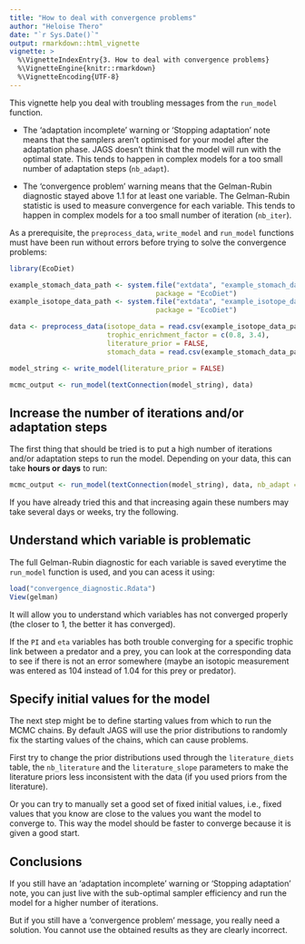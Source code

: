 ```yaml
---
title: "How to deal with convergence problems"
author: "Heloise Thero"
date: "`r Sys.Date()`"
output: rmarkdown::html_vignette
vignette: >
  %\VignetteIndexEntry{3. How to deal with convergence problems}
  %\VignetteEngine{knitr::rmarkdown}
  %\VignetteEncoding{UTF-8}
---
```


This vignette help you deal with troubling messages from the `run_model` function.

* The 'adaptation incomplete' warning or 'Stopping adaptation' note means that the samplers aren't optimised for your model after the adaptation phase. JAGS doesn't think that the model will run with the optimal state. This tends to happen in complex models for a too small number of adaptation steps (`nb_adapt`).

* The 'convergence problem' warning means that the Gelman-Rubin diagnostic stayed above 1.1 for at least one variable. The Gelman-Rubin statistic is used to measure convergence for each variable. This tends to happen in complex models for a too small number of iteration (`nb_iter`).

As a prerequisite, the `preprocess_data`, `write_model` and `run_model` functions must have been run without errors before trying to solve the convergence problems:

```r
library(EcoDiet)

example_stomach_data_path <- system.file("extdata", "example_stomach_data.csv",
                                    package = "EcoDiet")
example_isotope_data_path <- system.file("extdata", "example_isotope_data.csv",
                                    package = "EcoDiet")

data <- preprocess_data(isotope_data = read.csv(example_isotope_data_path),
                        trophic_enrichment_factor = c(0.8, 3.4),
                        literature_prior = FALSE,
                        stomach_data = read.csv(example_stomach_data_path))

model_string <- write_model(literature_prior = FALSE)

mcmc_output <- run_model(textConnection(model_string), data)
```

## Increase the number of iterations and/or adaptation steps

The first thing that should be tried is to put a high number of iterations and/or adaptation steps to run the model. Depending on your data, this can take **hours or days** to run:

```r
mcmc_output <- run_model(textConnection(model_string), data, nb_adapt = 1e3, nb_iter = 1e6)
```

If you have already tried this and that increasing again these numbers may take several days or weeks, try the following.

## Understand which variable is problematic

The full Gelman-Rubin diagnostic for each variable is saved everytime the `run_model` function is used, and you can acess it using:

```r
load("convergence_diagnostic.Rdata")
View(gelman)
```

It will allow you to understand which variables has not converged properly (the closer to 1, the better it has converged). 

If the `PI` and `eta` variables has both trouble converging for a specific trophic link between a predator and a prey, you can look at the corresponding data to see if there is not an error somewhere (maybe an isotopic measurement was entered as 104 instead of 1.04 for this prey or predator).

## Specify initial values for the model

The next step might be to define starting values from which to run the MCMC chains. By default JAGS will use the prior distributions to randomly fix the starting values of the chains, which can cause problems.

First try to change the prior distributions used through the `literature_diets` table, the `nb_literature` and the `literature_slope` parameters to make the literature priors less inconsistent with the data (if you used priors from the literature).

Or you can try to manually set a good set of fixed initial values, i.e., fixed values that you know are close to the values you want the model to converge to. This way the model should be faster to converge because it is given a good start.

## Conclusions

If you still have an 'adaptation incomplete' warning or 'Stopping adaptation' note, you can just live with the sub-optimal sampler efficiency and run the model for a higher number of iterations.

But if you still have a 'convergence problem' message, you really need a solution. You cannot use the obtained results as they are clearly incorrect.
